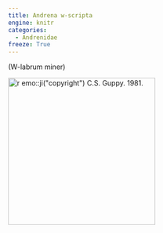 ```yaml
---
title: Andrena w-scripta
engine: knitr
categories:
  - Andrenidae
freeze: True
---
```

(W-labrum miner)

[![`r emo::ji("copyright")` C.S. Guppy. 1981.](/files/no_bee.png){height=300}](https://www.zoology.ubc.ca/entomology/main/Hymenoptera/Andrenidae/Andrena%20w-scripta%20(3lateral).jpg)

